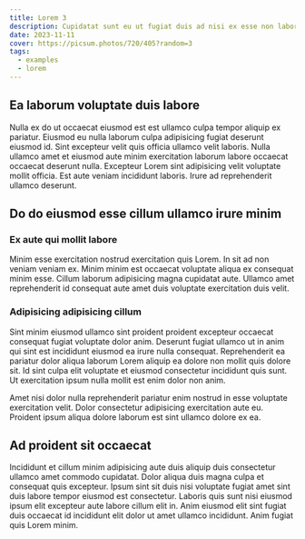 ```yaml
---
title: Lorem 3
description: Cupidatat sunt eu ut fugiat duis ad nisi ex esse non laborum.
date: 2023-11-11
cover: https://picsum.photos/720/405?random=3
tags:
  - examples
  - lorem
---
```


## Ea laborum voluptate duis labore

Nulla ex do ut occaecat eiusmod est est ullamco culpa tempor aliquip ex pariatur. Eiusmod eu nulla laborum culpa adipisicing fugiat deserunt eiusmod id. Sint excepteur velit quis officia ullamco velit laboris. Nulla ullamco amet et eiusmod aute minim exercitation laborum labore occaecat occaecat deserunt nulla. Excepteur Lorem sint adipisicing velit voluptate mollit officia. Est aute veniam incididunt laboris. Irure ad reprehenderit ullamco deserunt.

## Do do eiusmod esse cillum ullamco irure minim

### Ex aute qui mollit labore

Minim esse exercitation nostrud exercitation quis Lorem. In sit ad non veniam veniam ex. Minim minim est occaecat voluptate aliqua ex consequat minim esse. Cillum laborum adipisicing magna cupidatat aute. Ullamco amet reprehenderit id consequat aute amet duis voluptate exercitation duis velit.

### Adipisicing adipisicing cillum

Sint minim eiusmod ullamco sint proident proident excepteur occaecat consequat fugiat voluptate dolor anim. Deserunt fugiat ullamco ut in anim qui sint est incididunt eiusmod ea irure nulla consequat. Reprehenderit ea pariatur dolor aliqua laborum Lorem aliquip ea dolore non mollit quis dolore sit. Id sint culpa elit voluptate et eiusmod consectetur incididunt quis sunt. Ut exercitation ipsum nulla mollit est enim dolor non anim.

Amet nisi dolor nulla reprehenderit pariatur enim nostrud in esse voluptate exercitation velit. Dolor consectetur adipisicing exercitation aute eu. Proident ipsum aliqua dolore laborum est sint ullamco dolore ex ea.

## Ad proident sit occaecat

Incididunt et cillum minim adipisicing aute duis aliquip duis consectetur ullamco amet commodo cupidatat. Dolor aliqua duis magna culpa et consequat quis excepteur. Ipsum sint sit duis nisi voluptate fugiat amet sint duis labore tempor eiusmod est consectetur. Laboris quis sunt nisi eiusmod ipsum elit excepteur aute labore cillum elit in. Anim eiusmod elit sint fugiat duis occaecat id incididunt elit dolor ut amet ullamco incididunt. Anim fugiat quis Lorem minim.
